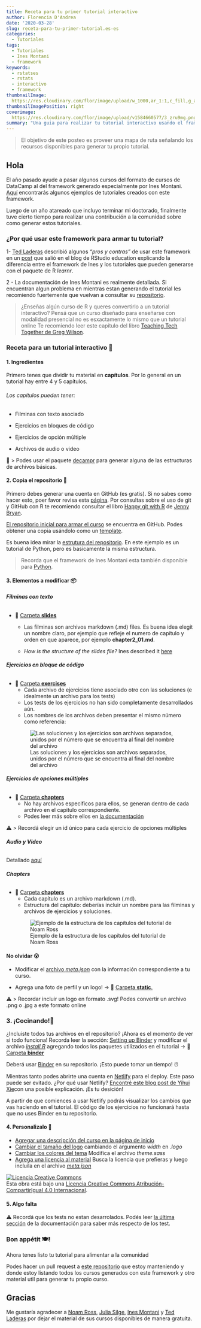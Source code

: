 ```yaml
---
title: Receta para tu primer tutorial interactivo
author: Florencia D'Andrea
date: '2020-03-28'
slug: receta-para-tu-primer-tutorial.es-es
categories: 
  - Tutoriales
tags:
  - Tutoriales
  - Ines Montani
  - framework
keywords:
  - rstatses
  - rstats
  - interactivo
  - framework
thumbnailImage: 
  https://res.cloudinary.com/flor/image/upload/w_1000,ar_1:1,c_fill,g_auto,e_art:hokusai/v1584660577/3_zru9mg.png
thumbnailImagePosition: right
coverimage:
  https://res.cloudinary.com/flor/image/upload/v1584660577/3_zru9mg.png
summary: "Una guia para realizar tu tutorial interactivo usando el framework de Ines Montani"
---
```


> El objetivo de este posteo es proveer una mapa de ruta señalando los recursos disponibles para generar tu propio tutorial.

## Hola

El año pasado ayude a pasar algunos cursos del formato de cursos de DataCamp al del framework generado especialmente por Ines Montani. [Aquí](https://github.com/flor14/tutorials) encontrarás algunos ejemplos de tutoriales creados con este framework. 

Luego de un año atareado que incluyo terminar mi doctorado, finalmente tuve cierto tiempo para realizar una contribución a la comunidad sobre como generar estos tutoriales.

### ¿Por qué usar este framework para armar tu tutorial?

1- [Ted Laderas](https://twitter.com/tladeras) describió algunos *"pros y contras"* de usar este framework en un [post](https://education.rstudio.com/blog/2020/03/r-bootcamp/) que salió en el blog de RStudio education explicando la diferencia entre el framework de Ines y los tutoriales que pueden generarse con el paquete de R *learnr*. 

2 - La documentación de Ines Montani es realmente detallada. Si encuentran algun problema en mientras estan generando el tutorial les recomiendo fuertemente que vuelvan a consultar su [repositorio](https://github.com/ines/course-starter-r). 

> ¿Enseñas algún curso de R y queres convertirlo a un tutorial interactivo? Pensá que un curso diseñado para enseñarse con modalidad presencial no es esxactamente lo mismo que un tutorial online Te recomiendo leer este capítulo del libro [Teaching Tech Together de Greg Wilson](https://teachtogether.tech/#s:online). 

### Receta para un tutorial interactivo 📝
#### 1. **Ingredientes**

Primero tenes que dividir tu material en  **capítulos**. Por lo general en un tutorial hay entre 4 y 5 capítulos.

###### Los capítulos pueden tener:

* Filminas con texto asociado  

* Ejercicios en bloques de código 

* Ejercicios de opción múltiple

* Archivos de audio o video

 🤖 
> Podes usar el paquete [decampr](https://laderast.github.io/decampr/articles/from_scratch.html) para generar alguna de las estructuras de archivos básicas.

#### 2. **Copia el repositorio** 🏁

Primero debes generar una cuenta en GitHub (es gratis). Si no sabes como hacer esto, poer favor revisa esta [página](https://help.github.com/en/github/getting-started-with-github/signing-up-for-a-new-github-account). Por consultas sobre el uso de git y GitHub con R te recomiendo consultar el libro [Happy git with R](htpps://www.happygitwithr.com) de [Jenny Bryan](https://twitter.com/JennyBryan).

[El repositorio inicial para armar el curso](https://github.com/ines/course-starter-r) se encuentra en GitHub. Podes obtener una copia usándolo como un [template](https://help.github.com/en/github/creating-cloning-and-archiving-repositories/creating-a-repository-from-a-template).

Es buena idea mirar la [estrutura del repositorio](https://ines.github.io/course-starter-python/#repository-structure). En este ejemplo es un tutorial de Python, pero es basicamente la misma estructura. 

> Recorda que el framework de Ines Montani esta también disponible para [Python](https://github.com/ines/course-starter-python).

#### 3. **Elementos a modificar** 📦

###### **Filminas con texto**
* 📁 [Carpeta **slides** ](https://github.com/juliasilge/supervised-ML-case-studies-course/tree/master/slides) 
  - Las filminas son archivos markdown (.md) files. Es buena idea elegit un nombre claro, por ejemplo que refleje el numero de capítulo y orden en que aparece, por ejemplo **chapter2_01.md**.
  
  - *How is the structure of the slides file?* Ines described it [here](https://github.com/ines/course-starter-r)
  
###### **Ejercicios en bloque de código**

* 📁 [Carpeta **exercises**](https://github.com/juliasilge/supervised-ML-case-studies-course/tree/master/exercises) 
  - Cada archivo de ejercicios tiene asociado otro con las soluciones (e idealmente un archivo para los tests)
  - Los tests de los ejercicios no han sido completamente desarrollados aún.
  - Los nombres de los archivos deben presentar el mismo número como referencia:
  
  ![Las soluciones y los ejercicios son archivos separados, unidos por el número que se encuentra al final del nombre del archivo](https://res.cloudinary.com/flor/image/upload/c_scale,w_475/v1585163873/tutorial2_hbfvio.png)

###### **Ejercicios de opciones múltiples**

* 📁 [Carpeta **chapters**](https://github.com/juliasilge/supervised-ML-case-studies-course/tree/master/chapters)
  - No hay archivos especificos para ellos, se generan dentro de cada archivo en el capitulo correspondiente. 
  - Podes leer más sobre ellos en [la documentación](https://github.com/ines/course-starter-r)

⚠️
>  Recordá elegir un id único para cada ejercicio de opciones múltiples

###### **Audio y Video** 

 Detallado [aquí](https://ines.github.io/course-starter-python/#embedding-video-and-audio)
 
###### **Chapters** 

* 📁 [Carpeta **chapters**](https://github.com/juliasilge/supervised-ML-case-studies-course/tree/master/chapters) 
  - Cada capítulo es un archivo markdown (.md). 
  - Estructura del capítulo: deberías incluir un nombre para las filminas y archivos de ejercicios y soluciones. 
  
  ![Ejemplo de la estructura de los capítulos del tutorial de Noam Ross](https://res.cloudinary.com/flor/image/upload/v1585062072/tutorial1_emry8n.png)

#### No olvidar 😮

- Modificar el [archivo *meta.json*](https://github.com/noamross/gams-in-r-course/blob/master/meta.json) con la información correspondiente a tu curso.

- Agrega una foto de perfil y un logo! -> 📁 [Carpeta **static**.](https://github.com/noamross/gams-in-r-course/tree/master/static)

⚠️
>  Recordar incluir un logo en formato .svg! Podes convertir un archivo .png o .jpg a este formato online

### 3. **¡Cocinando!**🍳

¿Incluiste todos tus archivos en el repositorio? ¡Ahora es el momento de ver si todo funciona! 
Recorda leer la sección: [Setting up Binder](https://github.com/ines/course-starter-r) y modificar el archivo [*install.R*](https://github.com/juliasilge/supervised-ML-case-studies-course/blob/master/binder/install.R) agregando todos los paquetes utilizados en el tutorial -> 📁 [Carpeta **binder**](https://github.com/juliasilge/supervised-ML-case-studies-course/tree/master/binder)

Deberá usar [Binder](https://mybinder.org/) en su repositorio. ¡Esto puede tomar un tiempo! ⏰

Mientras tanto podes abrirte una cuenta en [Netlify](https://www.netlify.com/) para el deploy. Este paso puede ser evitado. ¿Por qué usar Netlify? [Encontré este blog post de Yihui Xie](https://yihui.org/en/2017/06/netlify-instead-of-github-pages/)con una posible explicación. ¡Es tu desición!

A partir de que comiences a usar Netlify podrás visualizar los cambios que vas haciendo en el tutorial. El código de los ejercicios no funcionará hasta que no uses Binder en tu repositorio.

#### 4. **Personalizalo** 🍒

- [Agregar una descripción del curso en la página de inicio](https://ines.github.io/course-starter-python/#introduction-on-homepage)
- [Cambiar el tamaño del logo](https://github.com/noamross/gams-in-r-course/blob/master/src/styles/index.module.sass) cambiando el argumento *width* en *.logo*
- [Cambiar los colores del tema](https://github.com/juliasilge/supervised-ML-case-studies-course/blob/master/theme.sass) Modifica el archivo *theme.sass*
- [Agrega una licencia al material](https://creativecommons.org/licenses/?lang=es_ES) Busca la licencia que prefieras y luego incluila en el archivo [*meta.json*](https://github.com/noamross/gams-in-r-course/blob/master/meta.json)

<a rel="license" href="http://creativecommons.org/licenses/by-sa/4.0/"><img alt="Licencia Creative Commons" style="border-width:0" src="https://i.creativecommons.org/l/by-sa/4.0/88x31.png" /></a><br />Esta obra está bajo una <a rel="license" href="http://creativecommons.org/licenses/by-sa/4.0/">Licencia Creative Commons Atribución-CompartirIgual 4.0 Internacional</a>.

#### 5. **Algo falta** 

⚠️  Recordá que los tests no estan desarrolados. Podés leer [la última sección](https://github.com/ines/course-starter-r) de la documentación para saber más respecto de los test.

### Bon appétit 🍽!

Ahora tenes listo tu tutorial para alimentar a la comunidad 

Podes hacer un pull request a [este repositorio](https://github.com/flor14/tutorials) que estoy manteniendo y donde estoy listando todos los cursos generados con este framework y otro material util para generar tu propio curso.

## Gracias

Me gustaría agradecer a [Noam Ross](https://twitter.com/noamross), [Julia Silge](https://twitter.com/juliasilge), [Ines Montani](https://twitter.com/_inesmontani) y [Ted Laderas](https://twitter.com/tladeras) por dejar el material de sus cursos disponibles de manera gratuita.




<!--more-->

